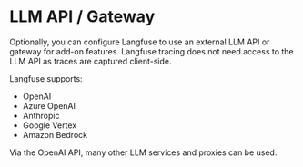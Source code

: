 # LLM API / Gateway

Optionally, you can configure Langfuse to use an external LLM API or gateway for add-on features. Langfuse tracing does not need access to the LLM API as traces are captured client-side.

Langfuse supports:

- OpenAI
- Azure OpenAI
- Anthropic
- Google Vertex
- Amazon Bedrock

Via the OpenAI API, many other LLM services and proxies can be used.

